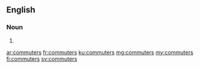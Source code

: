 ==English==

===Noun===
{{head|en}}

# {{plural of|commuter}}

[[ar:commuters]]
[[fr:commuters]]
[[ku:commuters]]
[[mg:commuters]]
[[my:commuters]]
[[fi:commuters]]
[[sv:commuters]]